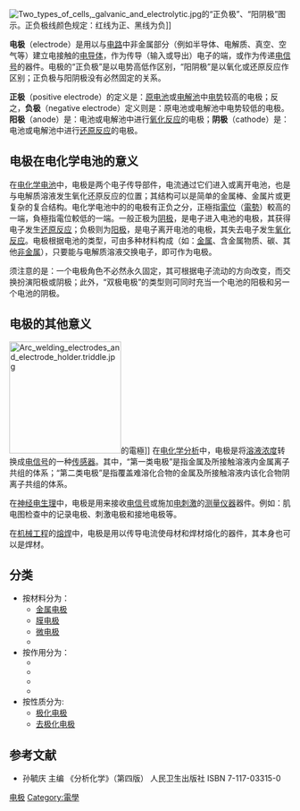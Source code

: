 {{Multiple issues|
{{expert|time=2018-02-09T13:16:47+00:00}}
{{Expand language|1=en|time=2020-09-15T11:09:00+00:00}}
{{More footnotes needed|time=2022-06-15T08:48:57+00:00}}
{{Refimprove|time=2022-06-15T08:48:57+00:00}}
}}
[[File:Two_types_of_cells,_galvanic_and_electrolytic.jpg|thumb]]的“正负极”、“阳阴极”图示。正负极线颜色规定：红线为正、黑线为负]]

'''电极'''（electrode）是用以与[[电路|电路]]中非金属部分（例如半导体、电解质、真空、空气等）建立电接触的[[电导体|电导体]]，作为传导（输入或导出）电子的端，或作为传递[[电信号|电信号]]的器件。电极的“正负极”是以电势高低作区别，“阳阴极”是以氧化或还原反应作区别；正负极与阳阴极没有必然固定的关系。

'''正极'''（positive electrode）的定义是：[[原电池|原电池]]或[[电解池|电解池]]中[[电势|电势]]较高的电极；反之，'''负极'''（negative electrode）定义则是：原电池或电解池中电势较低的电极。'''阳极'''（anode）是：电池或电解池中进行[[氧化反应|氧化反应]]的电极；'''阴极'''（cathode）是：电池或电解池中进行[[还原反应|还原反应]]的电极。

== 电极在电化学电池的意义 ==
在[[电化学电池|电化学电池]]中，电极是两个电子传导部件，电流通过它们进入或离开电池，也是与电解质溶液发生氧化还原反应的位置；其结构可以是简单的金属棒、金属片或更复杂的复合结构。电化学电池中的的电极有正负之分，正極指[[電位|電位]]（[[電勢|電勢]]）較高的一端，負極指電位較低的一端。一般正极为[[阴极|阴极]]，是电子进入电池的电极，其获得电子发生[[还原反应|还原反应]]；负极则为[[阳极|阳极]]，是电子离开电池的电极，其失去电子发生[[氧化反应|氧化反应]]。电极根据电池的类型，可由多种材料构成（如：[[金属|金属]]、含金属物质、碳、其他[[非金属|非金属]]），只要能与电解质溶液交换电子，即可作为电极。

须注意的是：一个电极角色不必然永久固定，其可根据电子流动的方向改变，而交换扮演阳极或阴极；此外，“双极电极”的类型则可同时充当一个电池的阳极和另一个电池的阴极。

== 电极的其他意义 ==
[[File:Arc_welding_electrodes_and_electrode_holder.triddle.jpg|200px]]的電極]]
在[[电化学分析|电化学分析]]中，电极是将[[溶液浓度|溶液浓度]]转换成[[电信号|电信号]]的一种[[传感器|传感器]]。其中，“第一类电极”是指金属及所接触溶液内金属离子共组的体系；“第二类电极”是指覆盖难溶化合物的金属及所接触溶液内该化合物阴离子共组的体系。

在[[电生理学|神经电生理]]中，电极是用来接收[[电信号|电信号]]或施加[[电刺激|电刺激]]的[[测量仪器|测量仪器]]器件。例如：肌电图检查中的记录电极、刺激电极和接地电极等。

在[[机械工程|机械工程]]的[[熔焊|熔焊]]中，电极是用以传导电流使母材和焊材熔化的器件，其本身也可以是焊材。

== 分类 ==
*按材料分为：
**[[金属电极|金属电极]]
**[[膜电极|膜电极]]
**[[微電極_(電生理學)|微电极]]
**{{En-link|化学修饰电极|Chemically modified electrode}}
*按作用分为：
**{{Tsl|en|Indicator electrode|指示电极}}
**{{Tsl|en|Working electrode|工作电极}}
**{{Tsl|en|Reference electrode|参比电极}}
**{{Tsl|en|Auxiliary electrode|辅助电极}}
*按性质分为:
**[[极化电极|极化电极]]
**[[去极化电极|去极化电极]]

==参考文献==
*孙毓庆 主编 《分析化学》（第四版） 人民卫生出版社 ISBN 7-117-03315-0

{{Authority control}}

{{金屬加工|weld}}

[[Category:电极|]]
[[Category:電學|Category:電學]]